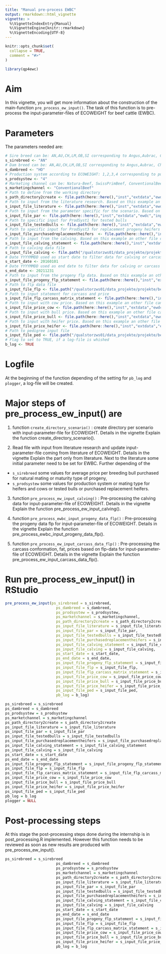 ```yaml
---
title: "Manual pre-process EWBC"
output: rmarkdown::html_vignette
vignette: >
  %\VignetteIndexEntry{Manual}
  %\VignetteEngine{knitr::rmarkdown}
  %\VignetteEncoding{UTF-8}
---
```


```r
knitr::opts_chunk$set(
  collapse = TRUE,
  comment = "#>"
)
```

```r
library(qp4ewc)
```

# Aim

In this vignette, you will get more information about the construction of the main-function `pre_process_ew_input()`. The task of this function is to pre-process the input-parameter-files of ECOWEIGHT for beef cattle (EWBC).

# Parameters

The parameters needed are:

```r
# Sire breed can be: AN,AU,CH,LM,OB,SI corresponding to Angus,Aubrac, Charolais, Limousin, Original-Braunvieh, Simmental
s_sirebreed <- "AN"
# Dam breed can be: AN,AU,CH,LM,OB,SI corresponding to Angus,Aubrac, Charolais, Limousin, Original-Braunvieh, Simmental for beef-on-beef, or HO,BS corresponding to Holstein or Brown Swiss (+Braunvieh) 
s_dambreed <- "HO"
# Production system according to ECOWEIGHT: 1,2,3,4 corresponding to purebreeding, crossbreeding, terminal crossing, dairy
s_prodsystew <- "4"
# Marketing channel can be: Natura-Beef, SwissPrimBeef, ConventionalBeef, CovnentionalVeal
s_marketingchannel <- "ConventionalBeef"
# Path to define from the working directory
s_path_directory2create <- file.path(here::here(),"inst","extdata","ewdc")
# Path to input from the literature research. Based on this example an other file can be created with different input-value and input-source.
s_input_file_literature <- file.path(here::here(),"inst","extdata","ewdc","input_literature.txt")
# Path to input from the parameter specific for the scenario. Based on this example an other file can be created with different input-value.
s_input_file_par <- file.path(here::here(),"inst","extdata","ewdc","input_par_statement.txt")
# Path to specific input for ProdSyst1 for tested bulls
s_input_file_testedbulls <- file.path(here::here(),"inst","extdata","ewbc","input_testedbulls.txt")
# Path to specific input for ProdSyst3 for replacement progeny heifers
s_input_file_purchasedreplacementheifers  <- file.path(here::here(),"inst","extdata","ewbc","input_purchasedreplacementheifers.txt")
# Path to input from the calving. Based on this example an other file can be created with different input-values.
s_input_file_calving_statement <- file.path(here::here(),"inst","extdata","ewdc","input_calving_statement.txt")
# Path to calving data file
s_input_file_calving <- file.path("/qualstorzws01/data_projekte/projekte/beef-production-model/2022/test_pipeline/data/2022_08/zws_muku_gal.csv")
# Date YYYYMMDD used as start date to filter data for calving or carcass
s_start_date <- 20160101
# Date YYYYMMDD used as end date to filter data for calving or carcass
s_end_date <- 20211231
# Path to input from the progeny flp data. Based on this example an other file can be created with different input-values.
s_input_file_progeny_flp_statement <- file.path(here::here(),"inst","extdata","ewdc","input_flp_statement.txt")
# Path to flp data file
s_input_file_flp <- file.path("/qualstorzws01/data_projekte/projekte/beef-production-model/2022/test_pipeline/data/2022_08/zws_muku_flp.csv")
# Path to input statement for carcass and price
s_input_file_flp_carcass_matrix_statement <- file.path(here::here(),"inst","extdata","ewdc","input_flp_carcass_matrix_statement.txt")
# Path to input with cow price. Based on this example an other file can be created with different input-values.
s_input_file_price_cow <- file.path(here::here(),"inst","extdata","ewdc","cow_price.txt")
# Path to input with bull price. Based on this example an other file can be created with different input-values.
s_input_file_price_bull <- file.path(here::here(),"inst","extdata","ewdc","bull_price.txt")
# Path to input with heifer price. Based on this example an other file can be created with different input-values.
s_input_file_price_heifer <- file.path(here::here(),"inst","extdata","ewdc","heifer_price.txt")
# Path to pedigree input file
s_input_file_ped <- file.path("/qualstorzws01/data_projekte/projekte/beef-production-model/2022/test_data/ped_withBreedCode_damside")
# Flag to set to TRUE, if a log-file is whished
b_log <- TRUE
```

# Logfile

At the beginning of the function depending of the setting for `pb_log` and `plogger`, a log-file will be created.

# Major steps of pre_process_ew_input() are

 1) function `create_directory_scenario()` : create directory per scenario with input-parameter-file for ECOWEIGHT. Details in the vignette Explain the function create_directory_scenario().
 
 2) Read file with input from literature research and update input-parameter-file coming from literature of ECOWEIGHT. Details in the vignette Explain the part only from literature. Next to the literature some initial parameter need to be set for EWBC. Further depending of the 
 * `s_sirebreed` some values for average price per breeding bull purchased for natural mating or maturity type of progeny, 
 * `s_prodsystew` some values for production system or mating type for heifers and cows or tested bulls or purchased replacement heifers.
 
 3) function `pre_process_ew_input_calving()` : Pre-processing the calving data for input-parameter-file of ECOWEIGHT. Details in the vignette Explain the function pre_process_ew_input_calving().
 
 4) function `pre_process_ewbc_input_progeny_data_flp()` : Pre-processing the progeny data flp for input-parameter-file of ECOWEIGHT. Details in the vignette Explain the function pre_process_ewbc_input_progeny_data_flp(). 
 
 5) function `pre_process_ew_input_carcass_data_flp()` : Pre-processing the carcass conformation, fat, prices based on flp-data for input-parameter-file of ECOWEIGHT. Details in the vignette Explain the function pre_process_ew_input_carcass_data_flp().

# Run pre_process_ew_input() in RStudio


```r
pre_process_ew_input(ps_sirebreed = s_sirebreed,
                       ps_dambreed = s_dambreed,
                       ps_prodsystew = s_prodsystew,
                       ps_marketchannel = s_marketingchannel,
                       ps_path_directory2create = s_path_directory2create,
                       ps_input_file_literature = s_input_file_literature,
                       ps_input_file_par = s_input_file_par,
                       ps_input_file_testedbulls = s_input_file_testedbulls,
                       ps_input_file_purchasedreplacementheifers = s_input_file_purchasedreplacementheifers,
                       ps_input_file_calving_statement = s_input_file_calving_statement,
                       ps_input_file_calving = s_input_file_calving,
                       ps_start_date = s_start_date,
                       ps_end_date = s_end_date,
                       ps_input_file_progeny_flp_statement = s_input_file_progeny_flp_statement,
                       ps_input_file_flp = s_input_file_flp,
                       ps_input_file_flp_carcass_matrix_statement = s_input_file_flp_carcass_matrix_statement,
                       ps_input_file_price_cow = s_input_file_price_cow,
                       ps_input_file_price_bull = s_input_file_price_bull,
                       ps_input_file_price_heifer = s_input_file_price_heifer,
                       ps_input_file_ped = s_input_file_ped,
                       pb_log = b_log)
```

```r
ps_sirebreed = s_sirebreed
ps_dambreed = s_dambreed
ps_prodsystew = s_prodsystew
ps_marketchannel = s_marketingchannel
ps_path_directory2create = s_path_directory2create
ps_input_file_literature = s_input_file_literature
ps_input_file_par = s_input_file_par
ps_input_file_testedbulls = s_input_file_testedbulls
ps_input_file_purchasedreplacementheifers = s_input_file_purchasedreplacementheifers
ps_input_file_calving_statement = s_input_file_calving_statement
ps_input_file_calving = s_input_file_calving
ps_start_date = s_start_date
ps_end_date = s_end_date
ps_input_file_progeny_flp_statement = s_input_file_progeny_flp_statement
ps_input_file_flp = s_input_file_flp
ps_input_file_flp_carcass_matrix_statement = s_input_file_flp_carcass_matrix_statement
ps_input_file_price_cow = s_input_file_price_cow
ps_input_file_price_bull = s_input_file_price_bull
ps_input_file_price_heifer = s_input_file_price_heifer
ps_input_file_ped = s_input_file_ped
pb_log = b_log
plogger = NULL
```


# Post-processing steps

At this stage the post-processing steps done during the internship is in post_processing.R implemented.
However this function needs to be reviewed as soon as new results are produced with pre_process_ew_input().
```r
ps_sirebreed = s_sirebreed
                       ps_dambreed = s_dambreed
                       ps_prodsystew = s_prodsystew
                       ps_marketchannel = s_marketingchannel
                       ps_path_directory2create = s_path_directory2create
                       ps_input_file_literature = s_input_file_literature
                       ps_input_file_par = s_input_file_par
                       ps_input_file_testedbulls = s_input_file_testedbulls
                       ps_input_file_purchasedreplacementheifers = s_input_file_purchasedreplacementheifers
                       ps_input_file_calving_statement = s_input_file_calving_statement
                       ps_input_file_calving = s_input_file_calving
                       ps_start_date = s_start_date
                       ps_end_date = s_end_date
                       ps_input_file_progeny_flp_statement = s_input_file_progeny_flp_statement
                       ps_input_file_flp = s_input_file_flp
                       ps_input_file_flp_carcass_matrix_statement = s_input_file_flp_carcass_matrix_statement
                       ps_input_file_price_cow = s_input_file_price_cow
                       ps_input_file_price_bull = s_input_file_price_bull
                       ps_input_file_price_heifer = s_input_file_price_heifer
                       pb_log = b_log
```

